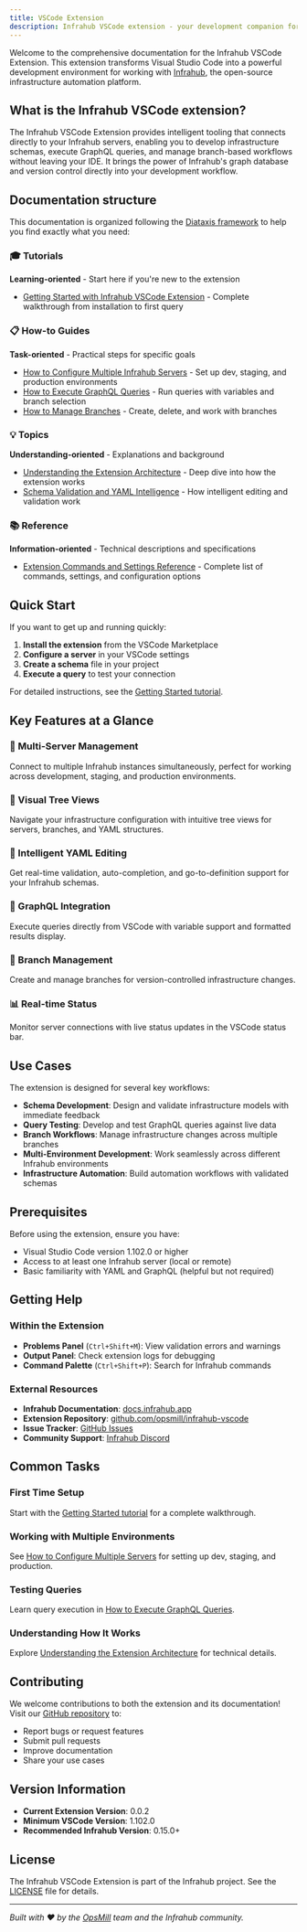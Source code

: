 ```yaml
---
title: VSCode Extension
description: Infrahub VSCode extension - your development companion for infrastructure automation
---
```


Welcome to the comprehensive documentation for the Infrahub VSCode Extension. This extension transforms Visual Studio Code into a powerful development environment for working with [Infrahub](https://docs.infrahub.app), the open-source infrastructure automation platform.

## What is the Infrahub VSCode extension?

The Infrahub VSCode Extension provides intelligent tooling that connects directly to your Infrahub servers, enabling you to develop infrastructure schemas, execute GraphQL queries, and manage branch-based workflows without leaving your IDE. It brings the power of Infrahub's graph database and version control directly into your development workflow.

## Documentation structure

This documentation is organized following the [Diataxis framework](https://diataxis.fr/) to help you find exactly what you need:

### 🎓 Tutorials

**Learning-oriented** - Start here if you're new to the extension

- [Getting Started with Infrahub VSCode Extension](./tutorials/getting-started.mdx) - Complete walkthrough from installation to first query

### 📋 How-to Guides

**Task-oriented** - Practical steps for specific goals

- [How to Configure Multiple Infrahub Servers](./guides/configure-multiple-servers.mdx) - Set up dev, staging, and production environments
- [How to Execute GraphQL Queries](./guides/execute-graphql-queries.mdx) - Run queries with variables and branch selection
- [How to Manage Branches](./guides/manage-branches.mdx) - Create, delete, and work with branches

### 💡 Topics

**Understanding-oriented** - Explanations and background

- [Understanding the Extension Architecture](./topics/extension-architecture.mdx) - Deep dive into how the extension works
- [Schema Validation and YAML Intelligence](./topics/schema-validation.mdx) - How intelligent editing and validation work

### 📚 Reference

**Information-oriented** - Technical descriptions and specifications

- [Extension Commands and Settings Reference](./reference/commands-settings.mdx) - Complete list of commands, settings, and configuration options

## Quick Start

If you want to get up and running quickly:

1. **Install the extension** from the VSCode Marketplace
2. **Configure a server** in your VSCode settings
3. **Create a schema** file in your project
4. **Execute a query** to test your connection

For detailed instructions, see the [Getting Started tutorial](./tutorials/getting-started.mdx).

## Key Features at a Glance

### 🔗 Multi-Server Management

Connect to multiple Infrahub instances simultaneously, perfect for working across development, staging, and production environments.

### 🌳 Visual Tree Views

Navigate your infrastructure configuration with intuitive tree views for servers, branches, and YAML structures.

### 📝 Intelligent YAML Editing

Get real-time validation, auto-completion, and go-to-definition support for your Infrahub schemas.

### 🚀 GraphQL Integration

Execute queries directly from VSCode with variable support and formatted results display.

### 🔀 Branch Management

Create and manage branches for version-controlled infrastructure changes.

### 📊 Real-time Status

Monitor server connections with live status updates in the VSCode status bar.

## Use Cases

The extension is designed for several key workflows:

- **Schema Development**: Design and validate infrastructure models with immediate feedback
- **Query Testing**: Develop and test GraphQL queries against live data
- **Branch Workflows**: Manage infrastructure changes across multiple branches
- **Multi-Environment Development**: Work seamlessly across different Infrahub environments
- **Infrastructure Automation**: Build automation workflows with validated schemas

## Prerequisites

Before using the extension, ensure you have:

- Visual Studio Code version 1.102.0 or higher
- Access to at least one Infrahub server (local or remote)
- Basic familiarity with YAML and GraphQL (helpful but not required)

## Getting Help

### Within the Extension

- **Problems Panel** (`Ctrl+Shift+M`): View validation errors and warnings
- **Output Panel**: Check extension logs for debugging
- **Command Palette** (`Ctrl+Shift+P`): Search for Infrahub commands

### External Resources

- **Infrahub Documentation**: [docs.infrahub.app](https://docs.infrahub.app)
- **Extension Repository**: [github.com/opsmill/infrahub-vscode](https://github.com/opsmill/infrahub-vscode)
- **Issue Tracker**: [GitHub Issues](https://github.com/opsmill/infrahub-vscode/issues)
- **Community Support**: [Infrahub Discord](https://discord.gg/infrahub)

## Common Tasks

### First Time Setup

Start with the [Getting Started tutorial](./tutorials/getting-started.mdx) for a complete walkthrough.

### Working with Multiple Environments

See [How to Configure Multiple Servers](./guides/configure-multiple-servers.mdx) for setting up dev, staging, and production.

### Testing Queries

Learn query execution in [How to Execute GraphQL Queries](./guides/execute-graphql-queries.mdx).

### Understanding How It Works

Explore [Understanding the Extension Architecture](./topics/extension-architecture.mdx) for technical details.

## Contributing

We welcome contributions to both the extension and its documentation! Visit our [GitHub repository](https://github.com/opsmill/infrahub-vscode) to:

- Report bugs or request features
- Submit pull requests
- Improve documentation
- Share your use cases

## Version Information

- **Current Extension Version**: 0.0.2
- **Minimum VSCode Version**: 1.102.0
- **Recommended Infrahub Version**: 0.15.0+

## License

The Infrahub VSCode Extension is part of the Infrahub project. See the [LICENSE](https://github.com/opsmill/infrahub-vscode/blob/main/LICENSE) file for details.

---

*Built with ❤️ by the [OpsMill](https://opsmill.com) team and the Infrahub community.*
